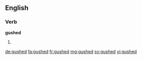 ==English==

===Verb===
'''gushed'''

# {{en-past of|gush}}

[[de:gushed]]
[[fa:gushed]]
[[fr:gushed]]
[[mg:gushed]]
[[sv:gushed]]
[[vi:gushed]]